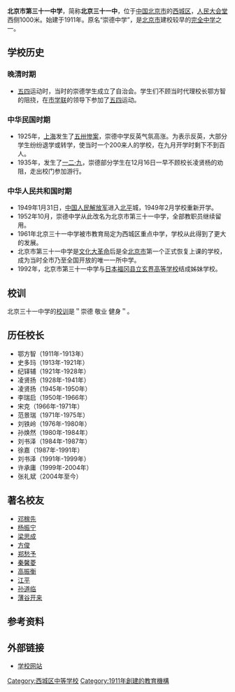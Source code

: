 {{primarysources|time=2019-03-14T02:34:34+00:00}}
{{refimprove|time=2019-03-14T02:34:34+00:00}}
{{Infobox School
  | name        = 北京市第三十一中学
  | other_name  = 
  | image       = Beijing No. 31 Middle School (20220408163909).jpg
  | caption = 校门
  | address     = [[北京市|北京市]][[西城区|西城区]][[西绒线胡同|西绒线胡同]]33号<ref>[http://www.bj31.org/article.asp?articleid=11 北京市第三十一中学网站] {{webarchive|url=https://web.archive.org/web/20100223015723/http://www.bj31.org/article.asp?articleid=11 |date=2010-02-23 }}</ref>
  | coordinates = {{coord|39.90330|116.37366|display=inline,title}}
  | motto       = 和谐兴校 质量立校 特色强校
  | established = 1911年
  | type        = 国立完全中学
  | religion    = 
  | affiliation =
  | district    = 西长安街学区
  | grades      = [[高中|高中]]
  | principal   = 张礼斌
  | dean        = 
  | college     = 
  | house       = 
  | sc          =
  | cs          =
  | faculty     = 133
  | staff       = 
  | students    = 约1300
  | athletics   = 
  | conference  = 
  | colors      = 红色 黄色
  | mascot      = 
  | magazine    = 
  | tel         = 010-66056317
  | fax         = 
  | mail        = 
  | website     = http://www.bj31.org/
}}
'''北京市第三十一中学'''，简称'''北京三十一中'''，位于[[中国|中国]][[北京市|北京市]]的[[西城区|西城区]]，[[人民大会堂|人民大会堂]]西侧1000米。始建于1911年。原名“崇德中学”，是[[北京市|北京市]]建校较早的[[完全中学|完全中学]]之一。

== 学校历史 ==
=== 晚清时期 ===
*[[五四|五四]]运动时，当时的崇德学生成立了自治会。学生们不顾当时代理校长鄂方智的阻挠，在[[市学联|市学联]]的领导下参加了[[五四|五四]]运动。

=== 中华民国时期 ===
*1925年，[[上海|上海]]发生了[[五卅惨案|五卅惨案]]，崇德中学反英气氛高涨。为表示反英，大部分学生纷纷退学或转学，使当时一个200来人的学校，在九月开学时剩下不到百人。
*1935年，发生了[[一二·九|一二·九]]，崇德部分学生在12月16日一早不顾校长凌贤杨的劝阻，走出校门参加游行。

=== 中华人民共和国时期 ===
*1949年1月31日，[[中国人民解放军|中国人民解放军]]进入[[北平|北平]]城，1949年2月学校重新开学。
*1952年10月，崇德中学从此改名为北京市第三十一中学，全部教职员继续留用。
*1961年北京三十一中学被市教育局定为西城区重点中学，学校从此得到了更大的发展。
*北京市第三十一中学是[[文化大革命|文化大革命]]后是全[[北京市|北京市]]第一个正式恢复上课的学校，成为当时全市乃至全国开放的唯一一所中学。
*1992年，北京市第三十一中学与[[日本|日本]][[福冈县|福冈县]][[立玄界高等学校|立玄界高等学校]]结成姊妹学校。

== 校训 ==
北京三十一中学的[[校训|校训]]是＂崇德 敬业 健身＂。

==历任校长==
*鄂方智（1911年-1913年）
*史多玛（1913年-1921年）
*纪铎辅（1921年-1928年）
*凌贤扬（1928年-1941年）
*凌贤扬（1945年-1950年）
*李瑞启（1950年-1966年）
*宋克（1966年-1971年）
*范景瑞（1971年-1975年）
*刘铁岭（1976年-1980年）
*孙焕然（1980年-1984年）
*刘书泽（1984年-1987年）
*徐嘉（1987年-1991年）
*刘书泽（1991年-1999年）
*许承庸（1999年-2004年）
*张礼斌（2004年至今）

== 著名校友 ==
*[[邓稼先|邓稼先]]
*[[杨振宁|杨振宁]]
*[[梁思成|梁思成]]
*[[方俊_(地球物理学家)|方俊]]
*[[郑愁予|郑愁予]]
*[[秦馨菱|秦馨菱]]
*[[高振衡|高振衡]]
*[[江平_(学者)|江平]]
*[[孙道临|孙道临]]
*[[薄谷开来|薄谷开来]]

==参考资料==
{{reflist}}

==外部链接==
*[https://web.archive.org/web/20100221171138/http://www.bj31.org/ 学校网站]

[[Category:西城区中等学校|Category:西城区中等学校]]
[[Category:1911年創建的教育機構|Category:1911年創建的教育機構]]